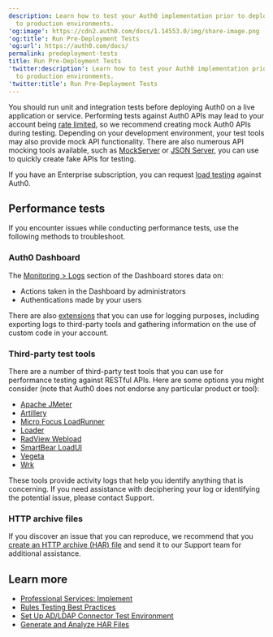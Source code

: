 ```yaml
---
description: Learn how to test your Auth0 implementation prior to deployment
  to production environments.
'og:image': https://cdn2.auth0.com/docs/1.14553.0/img/share-image.png
'og:title': Run Pre-Deployment Tests
'og:url': https://auth0.com/docs/
permalink: predeployment-tests
title: Run Pre-Deployment Tests
'twitter:description': Learn how to test your Auth0 implementation prior to deployment
  to production environments.
'twitter:title': Run Pre-Deployment Tests
---
```

You should run unit and integration tests before deploying Auth0 on a live application or service. Performing tests against Auth0 APIs may lead to your account being [rate limited](/docs/troubleshoot/customer-support/operational-policies/rate-limit-policy), so we recommend creating mock Auth0 APIs during testing. Depending on your development environment, your test tools may also provide mock API functionality. There are also numerous API mocking tools available, such as [MockServer](http://www.mock-server.com/) or [JSON Server](https://github.com/typicode/json-server), you can use to quickly create fake APIs for testing.

If you have an Enterprise subscription, you can request [load testing](/docs/troubleshoot/customer-support/operational-policies/load-testing-policy) against Auth0.

## Performance tests

If you encounter issues while conducting performance tests, use the following methods to troubleshoot.

### Auth0 Dashboard

The [Monitoring > Logs](https://manage.auth0.com/#/logs) section of the Dashboard stores data on:

* Actions taken in the Dashboard by administrators
* Authentications made by your users

There are also [extensions](/docs/customize/extensions) that you can use for logging purposes, including exporting logs to third-party tools and gathering information on the use of custom code in your account.

### Third-party test tools

There are a number of third-party test tools that you can use for performance testing against RESTful APIs. Here are some options you might consider (note that Auth0 does not endorse any particular product or tool):

* [Apache JMeter](http://jmeter.apache.org/)
* [Artillery](https://artillery.io/)
* [Micro Focus LoadRunner](https://www.radview.com/)
* [Loader](https://loader.io/)
* [RadView Webload](https://www.radview.com/)
* [SmartBear LoadUI](https://smartbear.com/)
* [Vegeta](https://github.com/tsenart/vegeta)
* [Wrk](https://github.com/wg/wrk)

These tools provide activity logs that help you identify anything that is concerning. If you need assistance with deciphering your log or identifying the potential issue, please contact Support.

### HTTP archive files

If you discover an issue that you can reproduce, we recommend that you [create an HTTP archive (HAR) file](/docs/troubleshoot/troubleshooting-tools/generate-and-analyze-har-files) and send it to our Support team for additional assistance.

## Learn more

* [Professional Services: Implement](/docs/get-started/professional-services/implement)
* [Rules Testing Best Practices](/docs/rules-best-practices/rules-testing-best-practices)
* [Set Up AD/LDAP Connector Test Environment](/docs/authenticate/identity-providers/enterprise-identity-providers/active-directory-ldap/ad-ldap-connector/ad-ldap-connector-test-environment)
* [Generate and Analyze HAR Files](/docs/troubleshoot/troubleshooting-tools/generate-and-analyze-har-files)